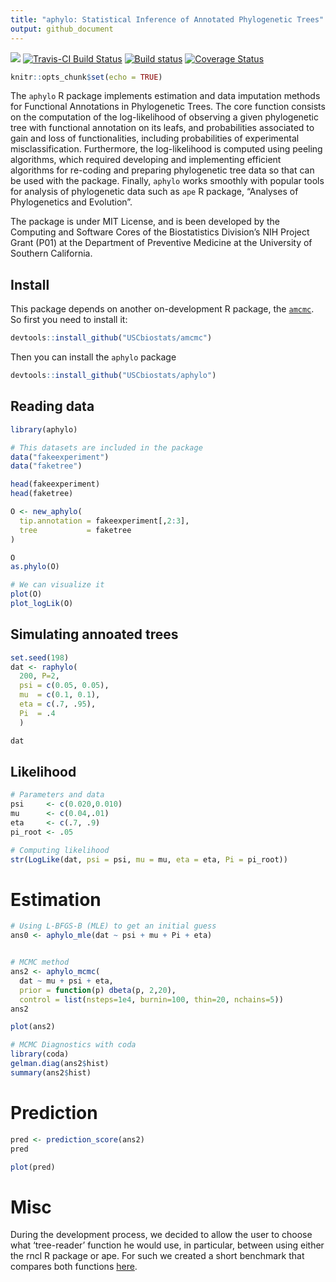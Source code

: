 ```yaml
---
title: "aphylo: Statistical Inference of Annotated Phylogenetic Trees"
output: github_document
---
```


[![](https://img.shields.io/badge/lifecycle-maturing-blue.svg)](https://www.tidyverse.org/lifecycle/#maturing)
[![Travis-CI Build Status](https://travis-ci.org/USCbiostats/aphylo.svg?branch=master)](https://travis-ci.org/USCbiostats/aphylo)
[![Build status](https://ci.appveyor.com/api/projects/status/1xpgpv10yifojyab?svg=true)](https://ci.appveyor.com/project/gvegayon/phylogenetic)
[![Coverage Status](https://codecov.io/gh/USCbiostats/aphylo/branch/master/graph/badge.svg)](https://codecov.io/gh/USCbiostats/aphylo)


```r
knitr::opts_chunk$set(echo = TRUE)
```

The `aphylo` R package implements estimation and data imputation methods for Functional Annotations in Phylogenetic Trees. The core function consists on the computation of the log-likelihood of observing a given phylogenetic tree with functional annotation on its leafs, and probabilities associated to gain and loss of functionalities, including probabilities of experimental misclassification. Furthermore, the log-likelihood is computed using peeling algorithms, which required developing and implementing efficient algorithms for re-coding and preparing phylogenetic tree data so that can be used with the package. Finally, `aphylo` works smoothly with popular tools for analysis of phylogenetic data such as `ape` R package, "Analyses of Phylogenetics and Evolution".

The package is under MIT License, and is been developed by the Computing and Software Cores of the Biostatistics Division's NIH Project Grant (P01) at the Department of Preventive Medicine at the University of Southern California.

## Install

This package depends on another on-development R package, the [`amcmc`](https://github.com/USCbiostats/amcmc). So first you need to install it:

```r
devtools::install_github("USCbiostats/amcmc")
```

Then you can install the `aphylo` package

```r
devtools::install_github("USCbiostats/aphylo")
```

## Reading data

```r
library(aphylo)
```


```r

# This datasets are included in the package
data("fakeexperiment")
data("faketree")

head(fakeexperiment)
head(faketree)
```

```r
O <- new_aphylo(
  tip.annotation = fakeexperiment[,2:3],
  tree           = faketree
)

O
as.phylo(O)

# We can visualize it
plot(O)
plot_logLik(O)
```

## Simulating annoated trees

```r
set.seed(198)
dat <- raphylo(
  200, P=2, 
  psi = c(0.05, 0.05),
  mu  = c(0.1, 0.1),
  eta = c(.7, .95),
  Pi  = .4
  )

dat
```


## Likelihood


```r
# Parameters and data
psi     <- c(0.020,0.010)
mu      <- c(0.04,.01)
eta     <- c(.7, .9)
pi_root <- .05

# Computing likelihood
str(LogLike(dat, psi = psi, mu = mu, eta = eta, Pi = pi_root))

```

# Estimation

```r
# Using L-BFGS-B (MLE) to get an initial guess
ans0 <- aphylo_mle(dat ~ psi + mu + Pi + eta)


# MCMC method
ans2 <- aphylo_mcmc(
  dat ~ mu + psi + eta,
  prior = function(p) dbeta(p, 2,20),
  control = list(nsteps=1e4, burnin=100, thin=20, nchains=5))
ans2

plot(ans2)
```

```r
# MCMC Diagnostics with coda
library(coda)
gelman.diag(ans2$hist)
summary(ans2$hist)
```


# Prediction 

```r
pred <- prediction_score(ans2)
pred

plot(pred)
```

# Misc

During the development process, we decided to allow the user to choose what 'tree-reader' function he would use, in particular, between using either the rncl R package or ape. For such we created a short benchmark that compares both functions [here](playground/ape_now_supports_singletons.md).